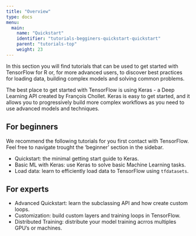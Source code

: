 ```yaml
---
title: "Overview"
type: docs
menu:
  main:
    name: "Quickstart"
    identifier: "tutorials-begginers-quickstart-quickstart"
    parent: "tutorials-top"
    weight: 23
---
```


In this section you will find tutorials that can be used to get started with TensorFlow for R or, for more advanced users, to discover best practices for loading data, building complex models and solving common problems.

The best place to get started with TensorFlow is using Keras - a Deep Learning API
created by François Chollet. Keras is easy to get started, and it allows you to progressively 
build more complex workflows as you need to use advanced models and techniques. 

## For beginners

We recommend the following tutorials for you first contact with TensorFlow. 
Feel free to navigate trought the 'beginner' section in the sidebar.

* Quickstart: the minimal getting start guide to Keras.
* Basic ML with Keras: use Keras to solve basic Machine Learning tasks.
* Load data: learn to efficiently load data to TensorFlow using `tfdatasets`.

## For experts

* Advanced Quickstart: learn the subclassing API and how create custom loops.
* Customization: build custom layers and training loops in TensorFlow.
* Distributed Training: distribute your model training acrros multiples GPU's or machines.


